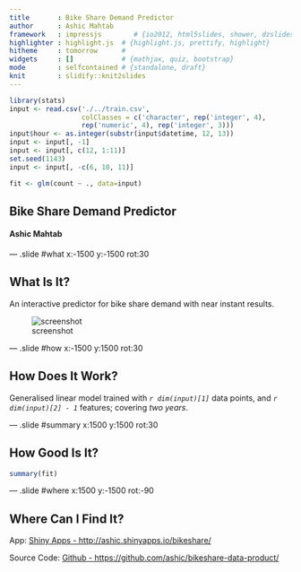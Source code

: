 ```yaml
---
title       : Bike Share Demand Predictor
author      : Ashic Mahtab
framework   : impressjs        # {io2012, html5slides, shower, dzslides, ...}
highlighter : highlight.js  # {highlight.js, prettify, highlight}
hitheme     : tomorrow      # 
widgets     : []            # {mathjax, quiz, bootstrap}
mode        : selfcontained # {standalone, draft}
knit        : slidify::knit2slides
---
```


```r
library(stats)
input <- read.csv('./../train.csv', 
                  colClasses = c('character', rep('integer', 4), 
                  rep('numeric', 4), rep('integer', 3)))
input$hour <- as.integer(substr(input$datetime, 12, 13))
input <- input[, -1]
input <- input[, c(12, 1:11)]
set.seed(1143)
input <- input[, -c(6, 10, 11)]

fit <- glm(count ~ ., data=input)

```

## Bike Share Demand Predictor

#### Ashic Mahtab

--- .slide #what x:-1500 y:-1500 rot:30

## What Is It?

An interactive predictor for bike share demand with near instant results.

![screenshot](screenshot.png)

--- .slide #how x:-1500 y:1500 rot:30

## How Does It Work?

Generalised linear model trained with *`r dim(input)[1]`* data points, and *`r dim(input)[2] - 1`* features; covering *two years*.

--- .slide #summary x:1500 y:1500 rot:30

## How Good Is It?
```r
summary(fit)
```

--- .slide #where x:1500 y:-1500 rot:-90

## Where Can I Find It?

App: [Shiny Apps - http://ashic.shinyapps.io/bikeshare/](http://ashic.shinyapps.io/bikeshare/)  
  
Source Code: [Github - https://github.com/ashic/bikeshare-data-product/](https://github.com/ashic/bikeshare-data-product/) 
